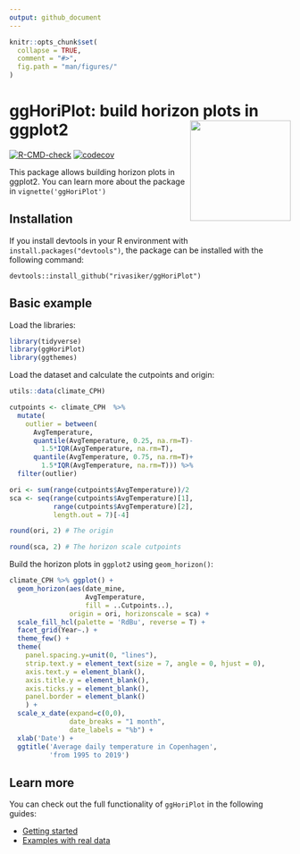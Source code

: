 ```yaml
---
output: github_document
---
```


```r
knitr::opts_chunk$set(
  collapse = TRUE,
  comment = "#>",
  fig.path = "man/figures/"
)
```

# ggHoriPlot: build horizon plots in ggplot2 <img src='man/images/sticker_ggHoriPlot.png' align="right" height="180" >


<!-- badges: start -->
[![R-CMD-check](https://github.com/rivasiker/ggHoriPlot/actions/workflows/check-standard.yaml/badge.svg)](https://github.com/rivasiker/ggHoriPlot/actions/workflows/check-standard.yaml)
[![codecov](https://codecov.io/gh/rivasiker/ggHoriPlot/branch/master/graph/badge.svg?token=8V5E63YVM2)](https://codecov.io/gh/rivasiker/ggHoriPlot)
<!-- badges: end -->

This package allows building horizon plots in ggplot2. You can learn more about the package in `vignette('ggHoriPlot')`

## Installation

If you install devtools in your R environment with `install.packages("devtools")`, the package can be installed with the following command:

```
devtools::install_github("rivasiker/ggHoriPlot")
```

## Basic example

Load the libraries:

```r

library(tidyverse)
library(ggHoriPlot) 
library(ggthemes)

```

Load the dataset and calculate the cutpoints and origin:

```r

utils::data(climate_CPH)

cutpoints <- climate_CPH  %>% 
  mutate(
    outlier = between(
      AvgTemperature, 
      quantile(AvgTemperature, 0.25, na.rm=T)-
        1.5*IQR(AvgTemperature, na.rm=T),
      quantile(AvgTemperature, 0.75, na.rm=T)+
        1.5*IQR(AvgTemperature, na.rm=T))) %>% 
  filter(outlier)

ori <- sum(range(cutpoints$AvgTemperature))/2
sca <- seq(range(cutpoints$AvgTemperature)[1], 
           range(cutpoints$AvgTemperature)[2], 
           length.out = 7)[-4]

round(ori, 2) # The origin

round(sca, 2) # The horizon scale cutpoints

```

Build the horizon plots in `ggplot2` using `geom_horizon()`:

```r

climate_CPH %>% ggplot() +
  geom_horizon(aes(date_mine, 
                   AvgTemperature,
                   fill = ..Cutpoints..), 
               origin = ori, horizonscale = sca) +
  scale_fill_hcl(palette = 'RdBu', reverse = T) +
  facet_grid(Year~.) +
  theme_few() +
  theme(
    panel.spacing.y=unit(0, "lines"),
    strip.text.y = element_text(size = 7, angle = 0, hjust = 0),
    axis.text.y = element_blank(),
    axis.title.y = element_blank(),
    axis.ticks.y = element_blank(),
    panel.border = element_blank()
    ) +
  scale_x_date(expand=c(0,0), 
               date_breaks = "1 month", 
               date_labels = "%b") +
  xlab('Date') +
  ggtitle('Average daily temperature in Copenhagen', 
          'from 1995 to 2019')

```

## Learn more

You can check out the full functionality of `ggHoriPlot` in the following guides:

  - [Getting started](https://rivasiker.github.io/ggHoriPlot/articles/ggHoriPlot.html)
  - [Examples with real data](https://rivasiker.github.io/ggHoriPlot/articles/examples.html)

